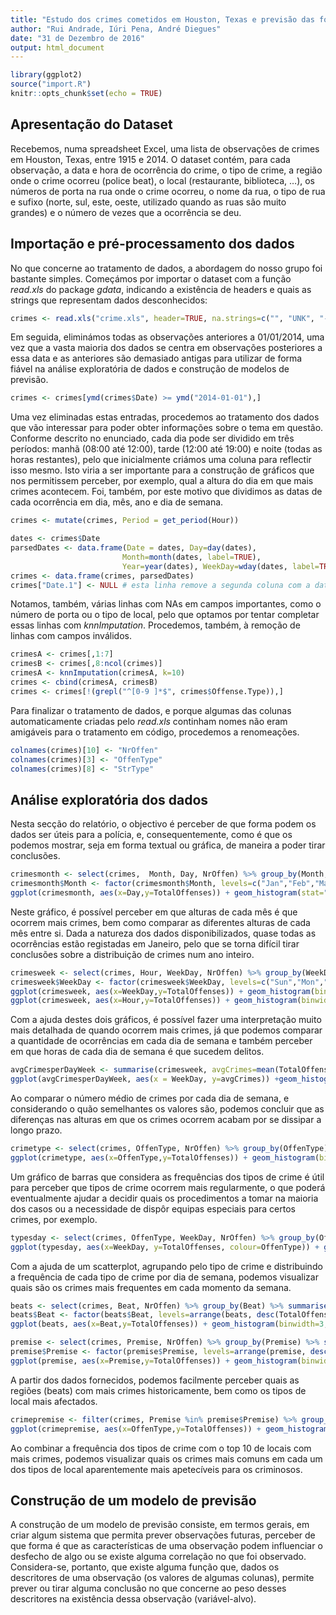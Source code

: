 ```yaml
---
title: "Estudo dos crimes cometidos em Houston, Texas e previsão das forças de segurança necessárias"
author: "Rui Andrade, Iúri Pena, André Diegues"
date: "31 de Dezembro de 2016"
output: html_document
---
```


```r
library(ggplot2)
source("import.R")
knitr::opts_chunk$set(echo = TRUE)
```

## Apresentação do Dataset

Recebemos, numa spreadsheet Excel, uma lista de observações de crimes em Houston, Texas, entre 1915 e 2014. O dataset contém, para cada observação, a data e hora de ocorrência do crime, o tipo de crime, a região onde o crime ocorreu (police beat), o local (restaurante, biblioteca, ...), os números de porta na rua onde o crime ocorreu, o nome da rua, o tipo de rua e sufixo (norte, sul, este, oeste, utilizado quando as ruas são muito grandes) e o número de vezes que a ocorrência se deu.

## Importação e pré-processamento dos dados

No que concerne ao tratamento de dados, a abordagem do nosso grupo foi bastante simples. Começámos por importar o dataset com a função _read.xls_ do package _gdata_, indicando a existência de headers e quais as strings que representam dados desconhecidos:

```r
crimes <- read.xls("crime.xls", header=TRUE, na.strings=c("", "UNK", "-"))
```

Em seguida, eliminámos todas as observações anteriores a 01/01/2014, uma vez que a vasta maioria dos dados se centra em observações posteriores a essa data e as anteriores são demasiado antigas para utilizar de forma fiável na análise exploratória de dados e construção de modelos de previsão.

```r
crimes <- crimes[ymd(crimes$Date) >= ymd("2014-01-01"),]
```

Uma vez eliminadas estas entradas, procedemos ao tratamento dos dados que vão interessar para poder obter informações sobre o tema em questão. Conforme descrito no enunciado, cada dia pode ser dividido em três períodos: manhã (08:00 até 12:00), tarde (12:00 até 19:00) e noite (todas as horas restantes), pelo que inicialmente criámos uma coluna para reflectir isso mesmo. Isto viria a ser importante para a construção de gráficos que nos permitissem perceber, por exemplo, qual a altura do dia em que mais crimes acontecem. Foi, também, por este motivo que dividimos as datas de cada ocorrência em dia, mês, ano e dia de semana.

```r
crimes <- mutate(crimes, Period = get_period(Hour))

dates <- crimes$Date
parsedDates <- data.frame(Date = dates, Day=day(dates), 
                         Month=month(dates, label=TRUE), 
                         Year=year(dates), WeekDay=wday(dates, label=TRUE))
crimes <- data.frame(crimes, parsedDates)
crimes["Date.1"] <- NULL # esta linha remove a segunda coluna com a data
```

Notamos, também, várias linhas com NAs em campos importantes, como o número de porta ou o tipo de local, pelo que optamos por tentar completar essas linhas com _knnImputation_. Procedemos, também, à remoção de linhas com campos inválidos.

```r
crimesA <- crimes[,1:7]
crimesB <- crimes[,8:ncol(crimes)]
crimesA <- knnImputation(crimesA, k=10)
crimes <- cbind(crimesA, crimesB)
crimes <- crimes[!(grepl("^[0-9 ]*$", crimes$Offense.Type)),]
```

Para finalizar o tratamento de dados, e porque algumas das colunas automaticamente criadas pelo _read.xls_ continham nomes não eram amigáveis para o tratamento em código, procedemos a renomeações.

```r
colnames(crimes)[10] <- "NrOffen"
colnames(crimes)[3] <- "OffenType"
colnames(crimes)[8] <- "StrType"
```

## Análise exploratória dos dados

Nesta secção do relatório, o objectivo é perceber de que forma podem os dados ser úteis para a polícia, e, consequentemente, como é que os podemos mostrar, seja em forma textual ou gráfica, de maneira a poder tirar conclusões.

```r
crimesmonth <- select(crimes,  Month, Day, NrOffen) %>% group_by(Month, Day) %>% summarise(TotalOffenses = sum(NrOffen))
crimesmonth$Month <- factor(crimesmonth$Month, levels=c("Jan","Feb","Mar","Apr","May","Jun","Jul","Aug","Sep","Oct","Nov","Dec"))
ggplot(crimesmonth, aes(x=Day,y=TotalOffenses)) + geom_histogram(stat="identity") + facet_wrap(~ Month) + ggtitle("Ocorrências por dia de cada mês")
```

Neste gráfico, é possível perceber em que alturas de cada mês é que ocorrem mais crimes, bem como comparar as diferentes alturas de cada mês entre si. Dada a natureza dos dados disponibilizados, quase todas as ocorrências estão registadas em Janeiro, pelo que se torna difícil tirar conclusões sobre a distribuição de crimes num ano inteiro.

```r
crimesweek <- select(crimes, Hour, WeekDay, NrOffen) %>% group_by(WeekDay, Hour) %>% summarise(TotalOffenses = sum(NrOffen))
crimesweek$WeekDay <- factor(crimesweek$WeekDay, levels=c("Sun","Mon","Tues","Wed","Thurs","Fri","Sat"))
ggplot(crimesweek, aes(x=WeekDay,y=TotalOffenses)) + geom_histogram(binwidth=3,stat="identity") + ggtitle("Distribuição da frequência de crimes por dia de semana")
ggplot(crimesweek, aes(x=Hour,y=TotalOffenses)) + geom_histogram(binwidth=3,stat="identity") + facet_wrap(~ WeekDay) + ggtitle("Crimes por hora por cada dia de semana")
```

Com a ajuda destes dois gráficos, é possível fazer uma interpretação muito mais detalhada de quando ocorrem mais crimes, já que podemos comparar a quantidade de ocorrências em cada dia de semana e também perceber em que horas de cada dia de semana é que sucedem delitos.

```r
avgCrimesperDayWeek <- summarise(crimesweek, avgCrimes=mean(TotalOffenses))
ggplot(avgCrimesperDayWeek, aes(x = WeekDay, y=avgCrimes)) +geom_histogram(binwidth = 3,stat = "identity") + ggtitle("Média de crimes por dia de semana")
```

Ao comparar o número médio de crimes por cada dia de semana, e considerando o quão semelhantes os valores são, podemos concluir que as diferenças nas alturas em que os crimes ocorrem acabam por se dissipar a longo prazo.

```r
crimetype <- select(crimes, OffenType, NrOffen) %>% group_by(OffenType) %>% summarise(TotalOffenses = sum(NrOffen)) %>% arrange(desc(TotalOffenses))
ggplot(crimetype, aes(x=OffenType,y=TotalOffenses)) + geom_histogram(binwidth=3,stat="identity") + ggtitle("Frequência dos tipos de crime")
```

Um gráfico de barras que considera as frequências dos tipos de crime é útil para perceber que tipos de crime ocorrem mais regularmente, o que poderá eventualmente ajudar a decidir quais os procedimentos a tomar na maioria dos casos ou a necessidade de dispôr equipas especiais para certos crimes, por exemplo.

```r
typesday <- select(crimes, OffenType, WeekDay, NrOffen) %>% group_by(OffenType,WeekDay) %>% summarise(TotalOffenses = sum(NrOffen))
ggplot(typesday, aes(x=WeekDay, y=TotalOffenses, colour=OffenType)) + geom_point() + ggtitle("Frequência dos tipos de crime por dia de semana")
```

Com a ajuda de um scatterplot, agrupando pelo tipo de crime e distribuindo a frequência de cada tipo de crime por dia de semana, podemos visualizar quais são os crimes mais frequentes em cada momento da semana.

```r
beats <- select(crimes, Beat, NrOffen) %>% group_by(Beat) %>% summarise(TotalOffenses = sum(NrOffen)) %>% arrange(desc(TotalOffenses)) %>% head(10)
beats$Beat <- factor(beats$Beat, levels=arrange(beats, desc(TotalOffenses))$Beat)
ggplot(beats, aes(x=Beat,y=TotalOffenses)) + geom_histogram(binwidth=3,stat="identity") + coord_flip() + ggtitle("Top 10 de Beats com mais crimes")

premise <- select(crimes, Premise, NrOffen) %>% group_by(Premise) %>% summarise(TotalOffenses = sum(NrOffen)) %>% arrange(desc(TotalOffenses)) %>% head(10)
premise$Premise <- factor(premise$Premise, levels=arrange(premise, desc(TotalOffenses))$Premise)
ggplot(premise, aes(x=Premise,y=TotalOffenses)) + geom_histogram(binwidth=3,stat="identity") + coord_flip() + ggtitle("Top 10 locais com mais crimes")
```

A partir dos dados fornecidos, podemos facilmente perceber quais as regiões (beats) com mais crimes historicamente, bem como os tipos de local mais afectados.

```r
crimepremise <- filter(crimes, Premise %in% premise$Premise) %>% group_by(Premise,OffenType) %>% summarise(TotalOffenses = sum(NrOffen))
ggplot(crimepremise, aes(x=OffenType,y=TotalOffenses)) + geom_histogram(binwidth=3,stat="identity") + facet_wrap(~ Premise) + ggtitle("Frequência dos tipos de crime por cada local do top 10 com mais crimes")
```

Ao combinar a frequência dos tipos de crime com o top 10 de locais com mais crimes, podemos visualizar quais os crimes mais comuns em cada um dos tipos de local aparentemente mais apetecíveis para os criminosos.

## Construção de um modelo de previsão

A construção de um modelo de previsão consiste, em termos gerais, em criar algum sistema que permita prever observações futuras, perceber de que forma é que as características de uma observação podem influenciar o desfecho de algo ou se existe alguma correlação no que foi observado. Considera-se, portanto, que existe alguma função que, dados os descritores de uma observação (os valores de algumas colunas), permite prever ou tirar alguma conclusão no que concerne ao peso desses descritores na existência dessa observação (variável-alvo).

